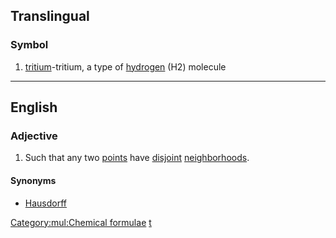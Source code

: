 {{also|T2}}
==Translingual==

===Symbol===
{{head|mul|symbol}}

# {{context|inorganic compound|lang=mul}} [[tritium]]-tritium, a type of [[hydrogen]] (H2) molecule

[[Category:mul:Chemical formulae]]

----

==English==

===Adjective===
{{en-adj|-}}

# {{context|topology|of a [[topological space]]|lang=en}} Such that any two [[point]]s have [[disjoint]] [[neighborhood]]s.

====Synonyms====
* [[Hausdorff]]

[[Category:English terms spelled with ₂|t]]